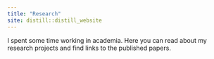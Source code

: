 ```yaml
---
title: "Research"
site: distill::distill_website
---
```

I spent some time working in academia. Here you can read about my research projects and find links to the published papers.
